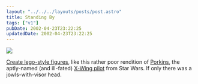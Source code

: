 ```yaml
---
layout: "../../../layouts/posts/post.astro"
title: Standing By
tags: ["v1"]
pubDate: 2002-04-23T23:22:25
updatedDate: 2002-04-23T23:22:25
---
```


![](/images/notes/standing-by.gif)

[Create lego-style figures][1], like this rather poor rendition of [Porkins][2], the aptly-named (and ill-fated) [X-Wing pilot][3] from Star Wars. If only there was a jowls-with-visor head.

[1]: http://www.reasonablyclever.com/ "Create lego-style figures: requires Flash"
[2]: http://web.qx.net/red6/Porkins/ "The Unofficial Jek Porkins web site "
[3]: http://www.geocities.com/Athens/Acropolis/6774/ "Porkins' demise"
